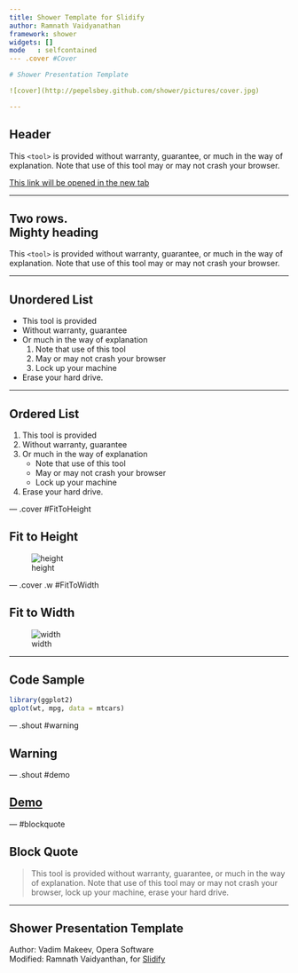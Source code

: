 ```yaml
---
title: Shower Template for Slidify
author: Ramnath Vaidyanathan
framework: shower
widgets: []
mode   : selfcontained
--- .cover #Cover

# Shower Presentation Template

![cover](http://pepelsbey.github.com/shower/pictures/cover.jpg)

---
```


## Header

This `<tool>` is provided without warranty, guarantee, or much in the way of explanation. Note that use of this tool may or may not crash your browser.

[This link will be opened in the new tab](index/example.html)

---

## Two rows.<br/> Mighty heading

This `<tool>` is provided without warranty, guarantee, or much in the way of explanation. Note that use of this tool may or may not crash your browser.

---

## Unordered List

- This tool is provided
- Without warranty, guarantee
- Or much in the way of explanation
  1. Note that use of this tool
  2. May or may not crash your browser
  3. Lock up your machine
- Erase your hard drive.

---

## Ordered List

1. This tool is provided
2. Without warranty, guarantee
3. Or much in the way of explanation
   - Note that use of this tool
   - May or may not crash your browser
   - Lock up your machine
4. Erase your hard drive.

--- .cover #FitToHeight

## Fit to Height

![height](http://pepelsbey.github.com/shower/pictures/picture.jpg)

--- .cover .w #FitToWidth

## Fit to Width

![width](http://pepelsbey.github.com/shower/pictures/picture.jpg)

---

## Code Sample

```r
library(ggplot2)
qplot(wt, mpg, data = mtcars)
```

--- .shout #warning

## Warning

--- .shout #demo

## [Demo](examples/index.html) 

--- #blockquote

## Block Quote

> This tool is provided without warranty, guarantee, or much in the way of explanation. Note that use of this tool may or may not crash your browser, lock up your machine, erase your hard drive.

---

## Shower Presentation Template

Author: Vadim Makeev, Opera Software <br/>
Modified: Ramnath Vaidyanthan, for [Slidify](http://ramnathv.github.com/slidify)
